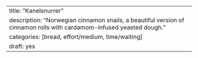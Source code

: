 ---
title: "Kanelsnurrer"
description: "Norwegian cinnamon snails, a beautiful version of cinnamon rolls with cardamom-infused yeasted dough."
categories: [bread, effort/medium, time/waiting]
draft: yes
---